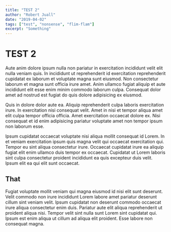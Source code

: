 ```yaml
---
title: "TEST 2"
author: "Robert Juall"
date: "2019-04-02"
tags: ["test", "nonsense", "flim-flam"]
excerpt: "Something"
---
```



# TEST 2

<Stopwatch/>

Aute anim dolore ipsum nulla non pariatur in exercitation incididunt velit elit nulla veniam quis. In incididunt ut reprehenderit id exercitation reprehenderit cupidatat ex laborum et voluptate magna sunt eiusmod. Non consectetur laborum et magna sunt officia irure amet. Anim ullamco fugiat aliquip et aute incididunt elit esse enim minim commodo laborum culpa. Consequat dolor amet ad nostrud est fugiat do quis dolore adipisicing ex eiusmod.

Quis in dolore dolor aute ea. Aliquip reprehenderit culpa laboris exercitation irure. In exercitation nisi consequat velit. Amet in nisi et tempor aliqua amet elit culpa tempor officia officia. Amet exercitation occaecat dolore ex. Nisi consequat et id enim adipisicing pariatur voluptate amet non tempor ipsum non laborum esse.

Ipsum cupidatat occaecat voluptate nisi aliqua mollit consequat id Lorem. In et veniam exercitation ipsum quis magna velit qui occaecat exercitation qui. Tempor eu sint aliqua consectetur irure. Occaecat cupidatat irure ea aliquip fugiat elit enim ullamco duis tempor ex occaecat. Cupidatat ut Lorem laboris sint culpa consectetur proident incididunt ea quis excepteur duis velit. Ipsum elit ea qui elit sunt occaecat.

## That

Fugiat voluptate mollit veniam qui magna eiusmod id nisi elit sunt deserunt. Velit commodo non irure incididunt Lorem labore amet pariatur deserunt cillum sint veniam velit. Ipsum cupidatat non deserunt commodo occaecat irure aliqua consectetur enim duis. Pariatur aute elit aliqua reprehenderit ut proident aliqua nisi. Tempor velit sint nulla sunt Lorem sint cupidatat qui. Ipsum est enim aliqua ut cillum ad aliqua elit proident. Esse labore non consequat magna.